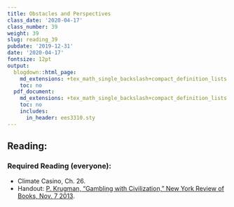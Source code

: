 ```yaml
---
title: Obstacles and Perspectives
class_date: '2020-04-17'
class_number: 39
weight: 39
slug: reading_39
pubdate: '2019-12-31'
date: '2020-04-17'
fontsize: 12pt
output:
  blogdown::html_page:
    md_extensions: +tex_math_single_backslash+compact_definition_lists
    toc: no
  pdf_document:
    md_extensions: +tex_math_single_backslash+compact_definition_lists
    toc: no
    includes:
      in_header: ees3310.sty
---
```

## Reading:

### Required Reading (everyone):

* Climate Casino, Ch. 26.
* Handout: [P.  Krugman, "Gambling with Civilization," New York Review of Books, Nov. 7 2013](/files/reading_handouts/Krugman-GamblingWithCivilization-2013.pdf){target="_blank"}.

